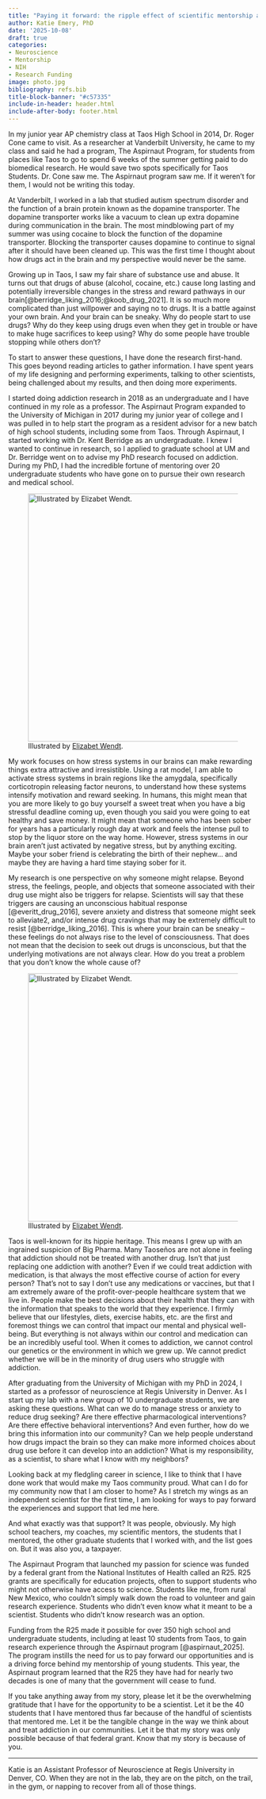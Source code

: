 ```yaml
---
title: "Paying it forward: the ripple effect of scientific mentorship and federal funding"
author: Katie Emery, PhD
date: '2025-10-08'
draft: true
categories:
- Neuroscience
- Mentorship
- NIH
- Research Funding
image: photo.jpg
bibliography: refs.bib
title-block-banner: "#c57335"
include-in-header: header.html
include-after-body: footer.html
---
```



In my junior year AP chemistry class at Taos High School in 2014, Dr. Roger Cone came to visit. As a researcher at Vanderbilt University, he came to my class and said he had a program, The Aspirnaut Program, for students from places like Taos to go to spend 6 weeks of the summer getting paid to do biomedical research. He would save two spots specifically for Taos Students. Dr. Cone saw me. The Aspirnaut program saw me. If it weren't for them, I would not be writing this today.

At Vanderbilt, I worked in a lab that studied autism spectrum disorder and the function of a brain protein known as the dopamine transporter. The dopamine transporter works like a vacuum to clean up extra dopamine during communication in the brain. The most mindblowing part of my summer was using cocaine to block the function of the dopamine transporter. Blocking the transporter causes dopamine to continue to signal after it should have been cleaned up. This was the first time I thought about how drugs act in the brain and my perspective would never be the same.

Growing up in Taos, I saw my fair share of substance use and abuse. It turns out that drugs of abuse (alcohol, cocaine, etc.) cause long lasting and potentially irreversible changes in the stress and reward pathways in our brain[@berridge_liking_2016;@koob_drug_2021]. It is so much more complicated than just willpower and saying no to drugs. It is a battle against your own brain. And your brain can be sneaky. Why do people start to use drugs? Why do they keep using drugs even when they get in trouble or have to make huge sacrifices to keep using? Why do some people have trouble stopping while others don't?

To start to answer these questions, I have done the research first-hand. This goes beyond reading articles to gather information. I have spent years of my life designing and performing experiments, talking to other scientists, being challenged about my results, and then doing more experiments.

I started doing addiction research in 2018 as an undergraduate and I have continued in my role as a professor. The Aspirnaut Program expanded to the University of Michigan in 2017 during my junior year of college and I was pulled in to help start the program as a resident advisor for a new batch of high school students, including some from Taos. Through Aspirnaut, I started working with Dr. Kent Berridge as an undergraduate. I knew I wanted to continue in research, so I applied to graduate school at UM and Dr. Berridge went on to advise my PhD research focused on addiction. During my PhD, I had the incredible fortune of mentoring over 20 undergraduate students who have gone on to pursue their own research and medical school.

::: {.flex-container .align-center}
![Illustrated by <a href="https://www.linkedin.com/in/elizabet-w/">Elizabet Wendt</a>.](EmergyLegacy.png){width=500px}
:::

My work focuses on how stress systems in our brains can make rewarding things extra attractive and irresistible. Using a rat model, I am able to activate stress systems in brain regions like the amygdala, specifically corticotropin releasing factor neurons, to understand how these systems intensify motivation and reward seeking. In humans, this might mean that you are more likely to go buy yourself a sweet treat when you have a big stressful deadline coming up, even though you said you were going to eat healthy and save money. It might mean that someone who has been sober for years has a particularly rough day at work and feels the intense pull to stop by the liquor store on the way home. However, stress systems in our brain aren't just activated by negative stress, but by anything exciting. Maybe your sober friend is celebrating the birth of their nephew… and maybe they are having a hard time staying sober for it.

My research is one perspective on why someone might relapse. Beyond stress, the feelings, people, and objects that someone associated with their drug use might also be triggers for relapse. Scientists will say that these triggers are causing an unconscious habitual response [@everitt_drug_2016], severe anxiety and distress that someone might seek to alleviate2, and/or intense drug cravings that may be extremely difficult to resist [@berridge_liking_2016]. This is where your brain can be sneaky  --  these feelings do not always rise to the level of consciousness. That does not mean that the decision to seek out drugs is unconscious, but that the underlying motivations are not always clear. How do you treat a problem that you don't know the whole cause of?

::: {.flex-container .align-center}
![Illustrated by <a href="https://www.linkedin.com/in/elizabet-w/">Elizabet Wendt</a>.](EmeryStressReward.png){width=500px}
:::

Taos is well-known for its hippie heritage. This means I grew up with an ingrained suspicion of Big Pharma. Many Taoseños are not alone in feeling that addiction should not be treated with another drug. Isn't that just replacing one addiction with another? Even if we could treat addiction with medication, is that always the most effective course of action for every person? That's not to say I don't use any medications or vaccines, but that I am extremely aware of the profit-over-people healthcare system that we live in. People make the best decisions about their health that they can with the information that speaks to the world that they experience. I firmly believe that our lifestyles, diets, exercise habits, etc. are the first and foremost things we can control that impact our mental and physical well-being. But everything is not always within our control and medication can be an incredibly useful tool. When it comes to addiction, we cannot control our genetics or the environment in which we grew up. We cannot predict whether we will be in the minority of drug users who struggle with addiction.

After graduating from the University of Michigan with my PhD in 2024, I started as a professor of neuroscience at Regis University in Denver. As I start up my lab with a new group of 10 undergraduate students, we are asking these questions. What can we do to manage stress or anxiety to reduce drug seeking? Are there effective pharmacological interventions? Are there effective behavioral interventions? And even further, how do we bring this information into our community? Can we help people understand how drugs impact the brain so they can make more informed choices about drug use before it can develop into an addiction? What is my responsibility, as a scientist, to share what I know with my neighbors?

Looking back at my fledgling career in science, I like to think that I have done work that would make my Taos community proud. What can I do for my community now that I am closer to home? As I stretch my wings as an independent scientist for the first time, I am looking for ways to pay forward the experiences and support that led me here.

And what exactly was that support? It was people, obviously. My high school teachers, my coaches, my scientific mentors, the students that I mentored, the other graduate students that I worked with, and the list goes on. But it was also you, a taxpayer.

The Aspirnaut Program that launched my passion for science was funded by a federal grant from the National Institutes of Health called an R25. R25 grants are specifically for education projects, often to support students who might not otherwise have access to science. Students like me, from rural New Mexico, who couldn't simply walk down the road to volunteer and gain research experience. Students who didn't even know what it meant to be a scientist. Students who didn't know research was an option.

Funding from the R25 made it possible for over 350 high school and undergraduate students, including at least 10 students from Taos, to gain research experience through the Aspirnaut program [@aspirnaut_2025]. The program instills the need for us to pay forward our opportunities and is a driving force behind my mentorship of young students. This year, the Aspirnaut program learned that the R25 they have had for nearly two decades is one of many that the government will cease to fund.

If you take anything away from my story, please let it be the overwhelming gratitude that I have for the opportunity to be a scientist. Let it be the 40 students that I have mentored thus far because of the handful of scientists that mentored me. Let it be the tangible change in the way we think about and treat addiction in our communities. Let it be that my story was only possible because of that federal grant. Know that my story is because of you.

<hr>

::: {.callout-warning title="About the author" style="" icon=false}
Katie is an Assistant Professor of Neuroscience at Regis University in Denver, CO. When they are not in the lab, they are on the pitch, on the trail, in the gym, or napping to recover from all of those things.
:::
